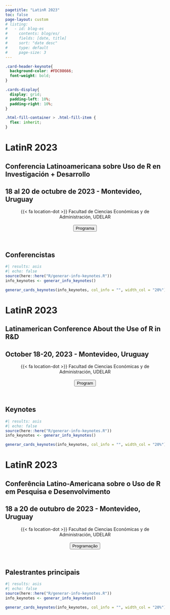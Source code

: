 ```yaml
---
pagetitle: "LatinR 2023"
toc: false
page-layout: custom
# listing:
#   - id: blog-es
#     contents: blog/es/
#     fields: [date, title]
#     sort: "date desc"
#     type: default
#     page-size: 3
---
```


```css
.card-header-keynote{
  background-color: #FDC08666;
  font-weight: bold;
}

.cards-display{
  display: grid;
  padding-left: 10%;
  padding-right: 10%;
}

.html-fill-container > .html-fill-item {
  flex: inherit;
}
```


::: {.content-visible when-profile="es"}
::: grid
::: {#banner .g-col-12}
# LatinR 2023

## Conferencia Latinoamericana sobre Uso de R en Investigación + Desarrollo

## 18 al 20 de octubre de 2023 - Montevideo, Uruguay 

<center> {{< fa location-dot >}} Facultad de Ciencias Económicas y de Administración, UDELAR</center>
<br>
</section>


<center><a href='cronograma/programa/preliminar.qmd'><button type="button" class="btn btn-light btn-lg">Programa</button></a></center>

<br>
:::
:::

## Conferencistas

```r
#| results: asis
#| echo: false
source(here::here("R/generar-info-keynotes.R"))
info_keynotes <- generar_info_keynotes()

generar_cards_keynotes(info_keynotes, col_info = "", width_col = "20%")

```

<!-- ## Novedades -->

<!-- ::: {#blog-es} -->
<!-- ::: -->


:::

::: {.content-visible when-profile="en"}
::: grid
::: {#banner .g-col-12}
# LatinR 2023

## Latinamerican Conference About the Use of R in R&D

## October 18-20, 2023 - Montevideo, Uruguay 

<center> {{< fa location-dot >}} Facultad de Ciencias Económicas y de Administración, UDELAR</center>
<br>
</section>


<center><a href='cronograma/programa/preliminar.qmd'><button type="button" class="btn btn-light btn-lg">Program</button></a></center>
<br>
:::
:::

## Keynotes

```r
#| results: asis
#| echo: false
source(here::here("R/generar-info-keynotes.R"))
info_keynotes <- generar_info_keynotes()

generar_cards_keynotes(info_keynotes, col_info = "", width_col = "20%")

```

:::

::: {.content-visible when-profile="pt"}
::: grid
::: {#banner .g-col-12}
# LatinR 2023

## Conferência Latino-Americana sobre o Uso de R em Pesquisa e Desenvolvimento

## 18 a 20 de outubro de 2023 - Montevideo, Uruguay

<center> {{< fa location-dot >}} Facultad de Ciencias Económicas y de Administración, UDELAR</center>
<br>
</section>


<center><a href='cronograma/programa/preliminar.qmd'><button type="button" class="btn btn-light btn-lg">Programação</button></a></center>
<br>
:::
:::

## Palestrantes principais

```r
#| results: asis
#| echo: false
source(here::here("R/generar-info-keynotes.R"))
info_keynotes <- generar_info_keynotes()

generar_cards_keynotes(info_keynotes, col_info = "", width_col = "20%")

```

:::

